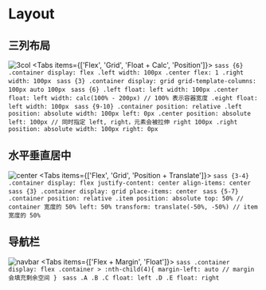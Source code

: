 
# Layout
## 三列布局
![3col](public/img/coding/css/layout/3col.png)
<Tabs items={['Flex', 'Grid', 'Float + Calc', 'Position']}>
    <Tab>
    ```sass {6}
    .container
        display: flex
    .left
        width: 100px
    .center
        flex: 1
    .right
        width: 100px
    ```
    </Tab>
    <Tab>
    ```sass {3}
    .container
        display: grid
        grid-template-columns: 100px auto 100px
    ```
    </Tab>
    <Tab>
    ```sass {6}
    .left
        float: left
        width: 100px
    .center
        float: left
        width: calc(100% - 200px) // 100% 表示容器宽度
    .eight
        float: left
        width: 100px
    ```
    </Tab>
    <Tab>
    ```sass {9-10}
    .container
        position: relative
    .left
        position: absolute
        width: 100px
        left: 0px
    .center
        position: absolute
        left: 100px // 同时指定 left, right，元素会被拉伸
        right 100px
    .right
        position: absolute
        width: 100px
        right: 0px
    ```
    </Tab>
</Tabs>
## 水平垂直居中
![center](public/img/coding/css/layout/center.png)
<Tabs items={['Flex', 'Grid', 'Position + Translate']}>
    <Tab>
    ```sass {3-4}
    .container
        display: flex
        justify-content: center
        align-items: center
    ```
    </Tab>
    <Tab>
    ```sass {3}
    .container
        display: grid
        place-items: center
    ```
    </Tab>
    <Tab>
    ```sass {5-7}
    .container
        position: relative
    .item
        position: absolute
        top: 50% // container 宽度的 50%
        left: 50%
        transform: translate(-50%, -50%) // item 宽度的 50%
    ```
    </Tab>
</Tabs>
## 导航栏
![navbar](public/img/coding/css/layout/navbar.png)
<Tabs items={['Flex + Margin', 'Float']}>
    <Tab>
    ```sass
    .container
        display: flex
    .container > :nth-child(4){
        margin-left: auto // margin 会填充剩余空间
}
    ```
    </Tab>
    <Tab>
    ```sass
    .A .B .C
        float: left
    .D .E
        float: right
    ```
    </Tab>
</Tabs>